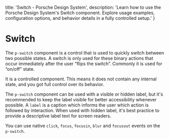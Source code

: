 
  title: 'Switch - Porsche Design System',
  description: 'Learn how to use the Porsche Design System\'s Switch component. Explore usage examples, configuration options, and behavior details in a fully controlled setup.'
}

# Switch <ComponentStatus tagName="p-switch"></ComponentStatus>

The `p-switch` component is a control that is used to quickly switch between two possible states. A switch is only used
for these binary actions that occur immediately after the user “flips the switch”. Commonly it is used for “on/off”
state.

It is a controlled component. This means it does not contain any internal state, and you got full control over its
behavior.

The `p-switch` component can be used with a visible or hidden label, but it's recommended to keep the label visible for
better accessibility whenever possible. A `label` is a caption which informs the user which action is followed by
interaction. When used with hidden label, it's best practice to provide a descriptive label text for screen readers.

You can use native `click`, `focus`, `focusin`, `blur` and `focusout` events on the `p-switch`.

<Configurator tagName="p-switch" story={switchStory} />